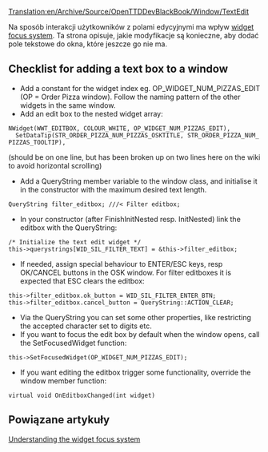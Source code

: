 [[Translation:en/Archive/Source/OpenTTDDevBlackBook/Window/TextEdit]]
 
<!--{{DevDoc}}-->{{pl/Development/Rozwój}}


Na sposób interakcji użytkowników z polami edycyjnymi ma wpływ [[en/Archive/Source/OpenTTDDevBlackBook/Window/WidgetFocus|widget focus system]]. Ta strona opisuje, jakie modyfikacje są konieczne, aby dodać pole tekstowe do okna, które jeszcze go nie ma. 

== Checklist for adding a text box to a window ==

* Add a constant for the widget index eg. OP_WIDGET_NUM_PIZZAS_EDIT (OP = Order Pizza window). Follow the naming pattern of the other widgets in the same window.
* Add an edit box to the nested widget array:
 NWidget(WWT_EDITBOX, COLOUR_WHITE, OP_WIDGET_NUM_PIZZAS_EDIT), 
   SetDataTip(STR_ORDER_PIZZA_NUM_PIZZAS_OSKTITLE, STR_ORDER_PIZZA_NUM_PIZZAS_TOOLTIP),
(should be on one line, but has been broken up on two lines here on the wiki to avoid horizontal scrolling)
* Add a QueryString member variable to the window class, and initialise it in the constructor with the maximum desired text length.
 QueryString filter_editbox; ///< Filter editbox;
* In your constructor (after FinishInitNested resp. InitNested) link the editbox with the QueryString:
 /* Initialize the text edit widget */
 this->querystrings[WID_SIL_FILTER_TEXT] = &this->filter_editbox;
* If needed, assign special behaviour to ENTER/ESC keys, resp OK/CANCEL buttons in the OSK window. For filter editboxes it is expected that ESC clears the editbox:
 this->filter_editbox.ok_button = WID_SIL_FILTER_ENTER_BTN;
 this->filter_editbox.cancel_button = QueryString::ACTION_CLEAR;
* Via the QueryString you can set some other properties, like restricting the accepted character set to digits etc.
* If you want to focus the edit box by default when the window opens, call the SetFocusedWidget function:
 this->SetFocusedWidget(OP_WIDGET_NUM_PIZZAS_EDIT);
* If you want editing the editbox trigger some functionality, override the window member function:
 virtual void OnEditboxChanged(int widget)

== Powiązane artykuły ==

[[en/Archive/Source/OpenTTDDevBlackBook/Window/WidgetFocus|Understanding the widget focus system]]